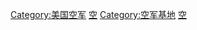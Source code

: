 {{Commonscat|Facilities of the United States Air Force}}

[[Category:美国空军|Category:美国空军]]
[[Category:美国军事基地|空]]
[[Category:空军基地|Category:空军基地]]
[[Category:美國軍用機場|空]]